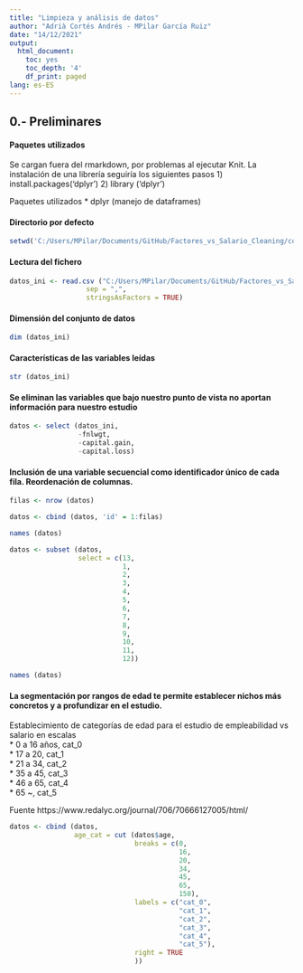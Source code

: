 ```yaml
---
title: "Limpieza y análisis de datos"
author: "Adrià Cortés Andrés - MPilar García Ruiz"
date: "14/12/2021"
output:
  html_document:
    toc: yes
    toc_depth: '4'
    df_print: paged
lang: es-ES
---
```


## 0.- Preliminares

#### Paquetes utilizados
Se cargan fuera del rmarkdown, por problemas al ejecutar Knit.
La instalación de una librería seguiría los siguientes pasos
1) install.packages('dplyr')
2) library ('dplyr')

Paquetes utilizados
* dplyr (manejo de dataframes)


#### Directorio por defecto

```r

setwd('C:/Users/MPilar/Documents/GitHub/Factores_vs_Salario_Cleaning/code')

```
    
#### Lectura del fichero    
    
```r
datos_ini <- read.csv ("C:/Users/MPilar/Documents/GitHub/Factores_vs_Salario_Cleaning/data/adult_data.csv", 
                   sep = ",", 
                   stringsAsFactors = TRUE)

```
    
#### Dimensión del conjunto de datos    
    
```r
dim (datos_ini)
```
    
#### Características de las variables leídas    
    
```r
str (datos_ini)
```

#### Se eliminan las variables que bajo nuestro punto de vista no aportan información para nuestro estudio     
    
```r
datos <- select (datos_ini, 
                 -fnlwgt, 
                 -capital.gain,
                 -capital.loss)

```

#### Inclusión de una variable secuencial como identificador único de cada fila. Reordenación de columnas.    
    
```r
filas <- nrow (datos)

datos <- cbind (datos, 'id' = 1:filas)

names (datos)

datos <- subset (datos,
                 select = c(13,
                            1,
                            2,
                            3,
                            4,
                            5,
                            6,
                            7,
                            8,
                            9,
                            10,
                            11,
                            12))

names (datos)

```

    
#### La segmentación por rangos de edad te permite establecer nichos más concretos y a profundizar en el estudio.     

Establecimiento de categorías de edad para el estudio de empleabilidad vs salario en escalas    
* 0 a 16 años, cat_0    
* 17 a 20, cat_1    
* 21 a 34, cat_2    
* 35 a 45, cat_3    
* 46 a 65, cat_4    
* 65 ~, cat_5    

Fuente https://www.redalyc.org/journal/706/70666127005/html/    
    
```r
datos <- cbind (datos,
                age_cat = cut (datos$age,
                               breaks = c(0,
                                          16,
                                          20,
                                          34,
                                          45,
                                          65,
                                          150),
                               labels = c("cat_0",
                                          "cat_1",
                                          "cat_2",
                                          "cat_3",
                                          "cat_4",
                                          "cat_5"),
                               right = TRUE
                               ))
```




